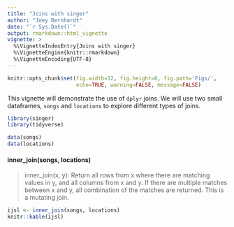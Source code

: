 ```yaml
---
title: "Joins with singer"
author: "Joey Bernhardt"
date: "`r Sys.Date()`"
output: rmarkdown::html_vignette
vignette: >
  %\VignetteIndexEntry{Joins with singer}
  %\VignetteEngine{knitr::rmarkdown}
  %\VignetteEncoding{UTF-8}
---
```



```r
knitr::opts_chunk$set(fig.width=12, fig.height=8, fig.path='Figs/',
                      echo=TRUE, warning=FALSE, message=FALSE)
```


This vignette will demonstrate the use of `dplyr` joins. We will use two small dataframes, `songs` and `locations` to explore different types of joins.


```r
library(singer)
library(tidyverse)

data(songs)
data(locations)

```




#### inner_join(songs, locations)

> inner_join(x, y): Return all rows from x where there are matching values in y, and all columns from x and y. If there are multiple matches between x and y, all combination of the matches are returned. This is a mutating join.

```r
ijsl <- inner_join(songs, locations)
knitr::kable(ijsl)
```

